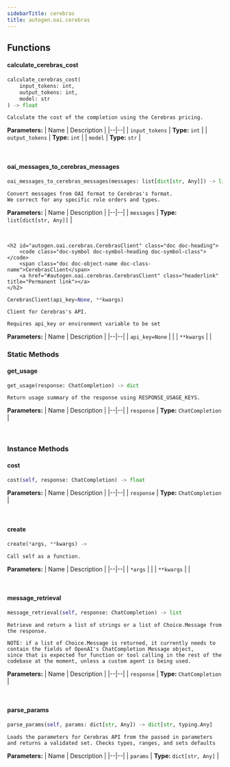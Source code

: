 ```yaml
---
sidebarTitle: cerebras
title: autogen.oai.cerebras
---
```


## Functions

<code class="doc-symbol doc-symbol-heading doc-symbol-function"></code>
#### calculate_cerebras_cost
<a href="#autogen.oai.cerebras..calculate_cerebras_cost" class="headerlink" title="Permanent link"></a>

```python
calculate_cerebras_cost(
    input_tokens: int,
    output_tokens: int,
    model: str
) -> float
```

    Calculate the cost of the completion using the Cerebras pricing.

<b>Parameters:</b>
| Name | Description |
|--|--|
| `input_tokens` | **Type:** `int` |
| `output_tokens` | **Type:** `int` |
| `model` | **Type:** `str` |

<br />

<code class="doc-symbol doc-symbol-heading doc-symbol-function"></code>
#### oai_messages_to_cerebras_messages
<a href="#autogen.oai.cerebras..oai_messages_to_cerebras_messages" class="headerlink" title="Permanent link"></a>

```python
oai_messages_to_cerebras_messages(messages: list[dict[str, Any]]) -> list[dict[str, typing.Any]]
```

    Convert messages from OAI format to Cerebras's format.
    We correct for any specific role orders and types.

<b>Parameters:</b>
| Name | Description |
|--|--|
| `messages` | **Type:** `list[dict[str, Any]]` |

<br />

    <h2 id="autogen.oai.cerebras.CerebrasClient" class="doc doc-heading">
        <code class="doc-symbol doc-symbol-heading doc-symbol-class"></code>
        <span class="doc doc-object-name doc-class-name">CerebrasClient</span>
        <a href="#autogen.oai.cerebras.CerebrasClient" class="headerlink" title="Permanent link"></a>
    </h2>

```python
CerebrasClient(api_key=None, **kwargs)
```

    Client for Cerebras's API.
    
    Requires api_key or environment variable to be set

<b>Parameters:</b>
| Name | Description |
|--|--|
| `api_key=None` |  |
| `**kwargs` |  |

### Static Methods

<code class="doc-symbol doc-symbol-heading doc-symbol-method"></code>
#### get_usage
<a href="#autogen.oai.cerebras.CerebrasClient.get_usage" class="headerlink" title="Permanent link"></a>

```python
get_usage(response: ChatCompletion) -> dict
```

    Return usage summary of the response using RESPONSE_USAGE_KEYS.

<b>Parameters:</b>
| Name | Description |
|--|--|
| `response` | **Type:** `ChatCompletion` |

<br />

### Instance Methods

<code class="doc-symbol doc-symbol-heading doc-symbol-method"></code>
#### cost
<a href="#autogen.oai.cerebras.CerebrasClient.cost" class="headerlink" title="Permanent link"></a>

```python
cost(self, response: ChatCompletion) -> float
```

    

<b>Parameters:</b>
| Name | Description |
|--|--|
| `response` | **Type:** `ChatCompletion` |

<br />

<code class="doc-symbol doc-symbol-heading doc-symbol-method"></code>
#### create
<a href="#autogen.oai.cerebras.CerebrasClient.create" class="headerlink" title="Permanent link"></a>

```python
create(*args, **kwargs) -> 
```

    Call self as a function.

<b>Parameters:</b>
| Name | Description |
|--|--|
| `*args` |  |
| `**kwargs` |  |

<br />

<code class="doc-symbol doc-symbol-heading doc-symbol-method"></code>
#### message_retrieval
<a href="#autogen.oai.cerebras.CerebrasClient.message_retrieval" class="headerlink" title="Permanent link"></a>

```python
message_retrieval(self, response: ChatCompletion) -> list
```

    Retrieve and return a list of strings or a list of Choice.Message from the response.
    
    NOTE: if a list of Choice.Message is returned, it currently needs to contain the fields of OpenAI's ChatCompletion Message object,
    since that is expected for function or tool calling in the rest of the codebase at the moment, unless a custom agent is being used.

<b>Parameters:</b>
| Name | Description |
|--|--|
| `response` | **Type:** `ChatCompletion` |

<br />

<code class="doc-symbol doc-symbol-heading doc-symbol-method"></code>
#### parse_params
<a href="#autogen.oai.cerebras.CerebrasClient.parse_params" class="headerlink" title="Permanent link"></a>

```python
parse_params(self, params: dict[str, Any]) -> dict[str, typing.Any]
```

    Loads the parameters for Cerebras API from the passed in parameters and returns a validated set. Checks types, ranges, and sets defaults

<b>Parameters:</b>
| Name | Description |
|--|--|
| `params` | **Type:** `dict[str, Any]` |

<br />